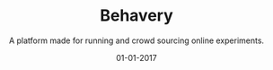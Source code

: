 ---
name: "Behavery"
description: A platform made for running and crowd sourcing online experiments.

title: "Behavery"
subtitle: A platform made for running and crowd sourcing online experiments.

date: "01-01-2017"
order: 14
thumbnail: media/thumbnail.png

company: "Behavery"

categories:
  - product-design
embeddedImages:
---